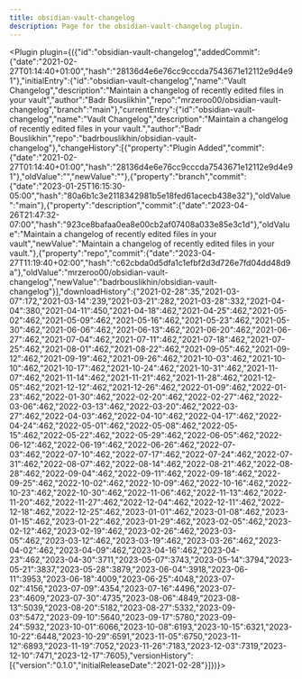 ---
title: obsidian-vault-changelog
description: Page for the obsidian-vault-changelog plugin.
---


<Plugin plugin={({"id":"obsidian-vault-changelog","addedCommit":{"date":"2021-02-27T01:14:40+01:00","hash":"28136d4e6e76cc9cccda7543671e12112e9d4e91"},"initialEntry":{"id":"obsidian-vault-changelog","name":"Vault Changelog","description":"Maintain a changelog of recently edited files in your vault","author":"Badr Bouslikhin","repo":"mrzeroo00/obsidian-vault-changelog","branch":"main"},"currentEntry":{"id":"obsidian-vault-changelog","name":"Vault Changelog","description":"Maintain a changelog of recently edited files in your vault.","author":"Badr Bouslikhin","repo":"badrbouslikhin/obsidian-vault-changelog"},"changeHistory":[{"property":"Plugin Added","commit":{"date":"2021-02-27T01:14:40+01:00","hash":"28136d4e6e76cc9cccda7543671e12112e9d4e91"},"oldValue":"","newValue":""},{"property":"branch","commit":{"date":"2023-01-25T16:15:30-05:00","hash":"80a6b1c3e2118342981b5e18fed61acecb438e32"},"oldValue":"main"},{"property":"description","commit":{"date":"2023-04-26T21:47:32-07:00","hash":"923ce8bafaa0ea8e00cb2af07408a033e85e3c1d"},"oldValue":"Maintain a changelog of recently edited files in your vault","newValue":"Maintain a changelog of recently edited files in your vault."},{"property":"repo","commit":{"date":"2023-04-27T11:19:40+02:00","hash":"c62cbda0d5dfa1c1efbf2d3d726e7fd04dd48d9a"},"oldValue":"mrzeroo00/obsidian-vault-changelog","newValue":"badrbouslikhin/obsidian-vault-changelog"}],"downloadHistory":{"2021-02-28":35,"2021-03-07":172,"2021-03-14":239,"2021-03-21":282,"2021-03-28":332,"2021-04-04":380,"2021-04-11":450,"2021-04-18":462,"2021-04-25":462,"2021-05-02":462,"2021-05-09":462,"2021-05-16":462,"2021-05-23":462,"2021-05-30":462,"2021-06-06":462,"2021-06-13":462,"2021-06-20":462,"2021-06-27":462,"2021-07-04":462,"2021-07-11":462,"2021-07-18":462,"2021-07-25":462,"2021-08-01":462,"2021-08-22":462,"2021-09-05":462,"2021-09-12":462,"2021-09-19":462,"2021-09-26":462,"2021-10-03":462,"2021-10-10":462,"2021-10-17":462,"2021-10-24":462,"2021-10-31":462,"2021-11-07":462,"2021-11-14":462,"2021-11-21":462,"2021-11-28":462,"2021-12-05":462,"2021-12-12":462,"2021-12-26":462,"2022-01-09":462,"2022-01-23":462,"2022-01-30":462,"2022-02-20":462,"2022-02-27":462,"2022-03-06":462,"2022-03-13":462,"2022-03-20":462,"2022-03-27":462,"2022-04-03":462,"2022-04-10":462,"2022-04-17":462,"2022-04-24":462,"2022-05-01":462,"2022-05-08":462,"2022-05-15":462,"2022-05-22":462,"2022-05-29":462,"2022-06-05":462,"2022-06-12":462,"2022-06-19":462,"2022-06-26":462,"2022-07-03":462,"2022-07-10":462,"2022-07-17":462,"2022-07-24":462,"2022-07-31":462,"2022-08-07":462,"2022-08-14":462,"2022-08-21":462,"2022-08-28":462,"2022-09-04":462,"2022-09-11":462,"2022-09-18":462,"2022-09-25":462,"2022-10-02":462,"2022-10-09":462,"2022-10-16":462,"2022-10-23":462,"2022-10-30":462,"2022-11-06":462,"2022-11-13":462,"2022-11-20":462,"2022-11-27":462,"2022-12-04":462,"2022-12-11":462,"2022-12-18":462,"2022-12-25":462,"2023-01-01":462,"2023-01-08":462,"2023-01-15":462,"2023-01-22":462,"2023-01-29":462,"2023-02-05":462,"2023-02-12":462,"2023-02-19":462,"2023-02-26":462,"2023-03-05":462,"2023-03-12":462,"2023-03-19":462,"2023-03-26":462,"2023-04-02":462,"2023-04-09":462,"2023-04-16":462,"2023-04-23":462,"2023-04-30":3711,"2023-05-07":3743,"2023-05-14":3794,"2023-05-21":3837,"2023-05-28":3879,"2023-06-04":3918,"2023-06-11":3953,"2023-06-18":4009,"2023-06-25":4048,"2023-07-02":4156,"2023-07-09":4354,"2023-07-16":4496,"2023-07-23":4609,"2023-07-30":4735,"2023-08-06":4849,"2023-08-13":5039,"2023-08-20":5182,"2023-08-27":5332,"2023-09-03":5472,"2023-09-10":5640,"2023-09-17":5780,"2023-09-24":5932,"2023-10-01":6066,"2023-10-08":6193,"2023-10-15":6321,"2023-10-22":6448,"2023-10-29":6591,"2023-11-05":6750,"2023-11-12":6893,"2023-11-19":7052,"2023-11-26":7183,"2023-12-03":7319,"2023-12-10":7471,"2023-12-17":7605},"versionHistory":[{"version":"0.1.0","initialReleaseDate":"2021-02-28"}]})}></Plugin>